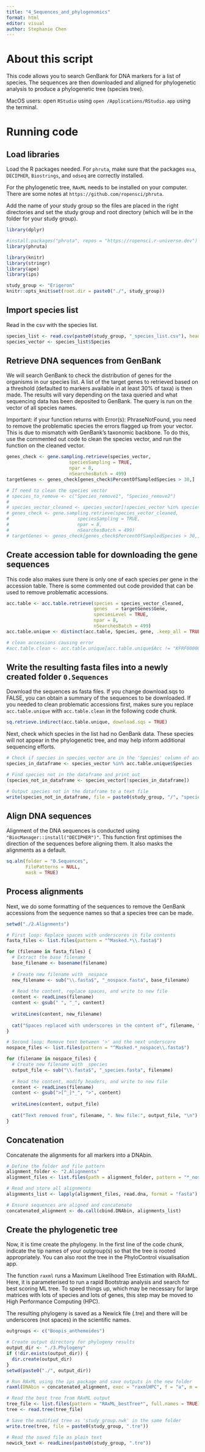 ```yaml
---
title: "4_Sequences_and_phylogenomics"
format: html
editor: visual
author: Stephanie Chen
---
```


# About this script

This code allows you to search GenBank for DNA markers for a list of species. The sequences are then downloaded and aligned for phylogenetic analysis to produce a phylogenetic tree (species tree).

MacOS users: open `RStudio` using `open /Applications/RStudio.app` using the terminal.

# Running code

## **Load libraries**

Load the R packages needed. For `phruta`, make sure that the packages `msa`, `DECIPHER`, `Biostrings`, and `odseq` are correctly installed.

For the phylogenetic tree, `RAxML` needs to be installed on your computer. There are some notes at `https://github.com/ropensci/phruta`.

Add the name of your study group so the files are placed in the right directories and set the study group and root directory (which will be in the folder for your study group).

```r
library(dplyr)

#install.packages("phruta", repos = "https://ropensci.r-universe.dev")
library(phruta)

library(knitr)
library(stringr)
library(ape)
library(ips)

study_group <- "Erigeron"
knitr::opts_knit$set(root.dir = paste0("./", study_group))
```

## **Import species list**

Read in the csv with the species list.

```r
species_list <- read.csv(paste0(study_group, "_species_list.csv"), header = TRUE)
species_vector <- species_list$Species
```

## **Retrieve DNA sequences from GenBank**

We will search GenBank to check the distribution of genes for the organisms in our species list. A list of the target genes to retrieved based on a threshold (defaulted to markers available in at least 30% of taxa) is then made. The results will vary depending on the taxa queried and what sequencing data has been deposited to GenBank. The query is run on the vector of all species names.

Important: if your function returns with Error(s): PhraseNotFound, you need to remove the problematic species the errors flagged up from your vector. This is due to mismatch with GenBank's taxonomic backbone. To do this, use the commented out code to clean the species vector, and run the function on the cleaned vector.

```r
genes_check <- gene.sampling.retrieve(species_vector,
                       speciesSampling = TRUE,
                       npar = 8,
                       nSearchesBatch = 499)
targetGenes <- genes_check[genes_check$PercentOfSampledSpecies > 30,]

# If need to clean the species vector
# species_to_remove <- c("Species_remove1", "Species_remove2")
# 
# species_vector_cleaned <- species_vector[!species_vector %in% species_to_remove]
# genes_check <- gene.sampling.retrieve(species_vector_cleaned,
#                         speciesSampling = TRUE,
#                         npar = 8,
#                         nSearchesBatch = 499)
# targetGenes <- genes_check[genes_check$PercentOfSampledSpecies > 30,]
```

## Create accession table for downloading the gene sequences

This code also makes sure there is only one of each species per gene in the accession table. There is some commented out code provided that can be used to remove problematic accessions.

```r
acc.table <- acc.table.retrieve(species = species_vector_cleaned,
                                genes   = targetGenes$Gene,
                                speciesLevel = TRUE,
                                npar = 8,
                                nSearchesBatch = 499)
acc.table.unique <- distinct(acc.table, Species, gene, .keep_all = TRUE)

# clean accessions causing error
#acc.table.clean <- acc.table.unique[acc.table.unique$Acc != "KFRF00000000", ]
```

## Write the resulting fasta files into a newly created folder `0.Sequences`

Download the sequences as fasta files. If you change download.sqs to FALSE, you can obtain a summary of the sequences to be downloaded. If you needed to clean problematic accessions first, makes sure you replace `acc.table.unique` with `acc.table.clean` in the following code chunk.

```r
sq.retrieve.indirect(acc.table.unique, download.sqs = TRUE)
```

Next, check which species in the list had no GenBank data. These species will not appear in the phylogenetic tree, and may help inform additional sequencing efforts.

```r
# Check if species in species_vector are in the 'Species' column of acc.table.unique
species_in_dataframe <- species_vector %in% acc.table.unique$Species

# Find species not in the dataframe and print out
(species_not_in_dataframe <- species_vector[!species_in_dataframe])

# Output species not in the dataframe to a text file
write(species_not_in_dataframe, file = paste0(study_group, "/", "species_no_data.txt"))
```

## **Align DNA sequences**

Alignment of the DNA sequences is conducted using `"BiocManager::install("DECIPHER")"`. This function first optimises the direction of the sequences before aligning them. It also masks the alignments as a default.

```r
sq.aln(folder = "0.Sequences",
       FilePatterns = NULL,
       mask = TRUE)
```

## Process alignments

Next, we do some formatting of the sequences to remove the GenBank accessions from the sequence names so that a species tree can be made.

```r
setwd("./2.Alignments")

# First loop: Replace spaces with underscores in file contents
fasta_files <- list.files(pattern = "^Masked.*\\.fasta$")

for (filename in fasta_files) {
  # Extract the base filename
  base_filename <- basename(filename)
  
  # Create new filename with _nospace
  new_filename <- sub("\\.fasta$", "_nospace.fasta", base_filename)
  
  # Read the content, replace spaces, and write to new file
  content <- readLines(filename)
  content <- gsub(" ", "_", content)
  
  writeLines(content, new_filename)
  
  cat("Spaces replaced with underscores in the content of", filename, ". New file:", new_filename, "\n")
}

# Second loop: Remove text between '>' and the next underscore
nospace_files <- list.files(pattern = "^Masked.*_nospace\\.fasta$")

for (filename in nospace_files) {
  # Create new filename with _species
  output_file <- sub("\\.fasta$", "_species.fasta", filename)
  
  # Read the content, modify headers, and write to new file
  content <- readLines(filename)
  content <- gsub(">[^_]*_", ">", content)
  
  writeLines(content, output_file)
  
  cat("Text removed from", filename, ". New file:", output_file, "\n")
}
```

## **Concatenation**

Concatenate the alignments for all markers into a DNAbin.

```r
# Define the folder and file pattern
alignment_folder <- "2.Alignments"
alignment_files <- list.files(path = alignment_folder, pattern = "*_nospace_species.fasta", full.names = TRUE)

# Read and store all alignments
alignments_list <- lapply(alignment_files, read.dna, format = "fasta")

# Ensure sequences are aligned and concatenate
concatenated_alignment <- do.call(cbind.DNAbin, alignments_list)
```

## **Create the phylogenetic tree**

Now, it is time create the phylogeny. In the first line of the code chunk, indicate the tip names of your outgroup(s) so that the tree is rooted appropriately. You can also root the tree in the PhyloControl visualisation app.

The function `raxml` runs a Maximum Likelihood Tree Estimation with RAxML. Here, it is parameterised to run a rapid Bootstrap analysis and search for best scoring ML tree. To speed things up, which may be necessary for large matrices with lots of species and lots of genes, this step may be moved to High Performance Computing (HPC).

The resulting phylogeny is saved as a Newick file (.tre) and there will be underscores (not spaces) in the scientific names.

```r
outgroups <- c("Boopis_anthemoides")

# Create output directory for phylogeny results
output_dir <- "./3.Phylogeny"
if (!dir.exists(output_dir)) {
  dir.create(output_dir)
}
setwd(paste0("./", output_dir))

# Run RAxML using the ips package and save outputs in the new folder
raxml(DNAbin = concatenated_alignment, exec = "raxmlHPC", f = "a", m = "GTRGAMMA", N = 100, p = 123, x = 123, threads = 8, outgroup = outgroups)

# Read the best tree from RAxML output
tree_file <- list.files(pattern = "RAxML_bestTree*", full.names = TRUE)
tree <- read.tree(tree_file)

# Save the modified tree as 'study_group.nwk' in the same folder
write.tree(tree, file = paste0(study_group, ".tre"))

# Read the saved file as plain text
newick_text <- readLines(paste0(study_group, ".tre"))
```

